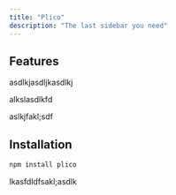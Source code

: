 ```yaml
---
title: "Plico"
description: "The last sidebar you need"
---
```


## Features

asdlkjasdljkasdlkj

alkslasdlkfd

aslkjfakl;sdf

## Installation

```bash
npm install plico
```

lkasfdldfsakl;asdlk
